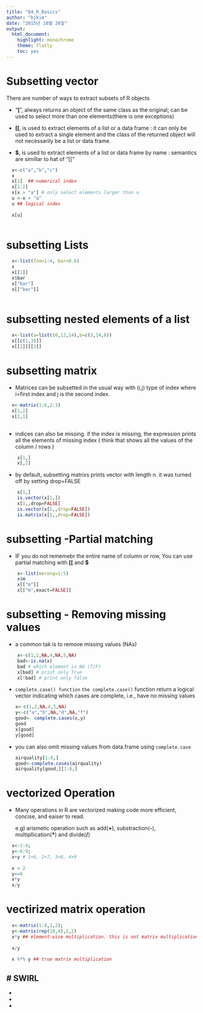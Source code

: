 ```yaml
---
title: "04_R_Basics"
author: "bjkim"
date: "2015년 10월 26일"
output: 
  html_document: 
    highlight: monochrome
    theme: flatly
    toc: yes
---
```


# Subsetting vector
  There are number of ways to extract subsets of R objects
  
* "**[**", always returns an object of the same class as the original; can be used to select more than one elements(there is one exceptions)

* **[[**, is used to extract elements of a list or a data frame :
    it can only be used to extract a single element and the class of the returned object will not necessarily be a list or data frame.

* **$**, is used to extract elements of a list or data frame by name :
    semantics are simillar to hat of "[["

```r
  x<-c("a","b","c")
  x
  x[1]  ## numerical index
  x[1:2]
  x[x > "a"] # only select elements larger than a
  u <-x > "a"
  u ## logical index
  
  x[u]
  

```

# subsetting Lists

```r
  x<-list(foo=1:4, bar=0.6)
  x
  x[[1]]
  x$bar
  x["bar"]
  x[["bar"]]
  

```

# subsetting nested elements of a list

```r
  x<-list(a=list(10,12,14),b=c(3,14,8))
  x[[c(1,3)]]
  x[[1]][[3]]
```

# subsetting matrix

* Matrices can be subsetted in the usual way with (i,j) type of index
  where i=first index and j is the second index.
```r
  x<-matrix(1:6,2:3)
  x[1,2]
  x[2,1]
  
```

* indices can also be missing. if the index is missing, the expression prints all the elements of missing index ( think that shows all the values of the column / rows )

```r
    x[1,]
    x[,2]
```

*  by default, subsetting matrixs prints vector with length n. it was turned off by setting drop=FALSE 
```r
    x[1,]
    is.vector(x[1,])
    x[1,,drop=FALSE]
    is.vector(x[1,,drop=FALSE])
    is.matrix(x[1,,drop=FALSE])

```

# subsetting -Partial matching

* IF you do not rememebr the entire name of column or row, You can use partial matching with **[[** and **$**

```r
    x<-list(merong=1:5)
    x$m
    x[["m"]]
    x[["m",exact=FALSE]]
```

# subsetting - Removing missing values

* a common tak is to remove missing values (NAs)

```r

    x<-c(1,2,NA,4,NA,5,NA)
    bad<-is.na(x)
    bad # which element is NA (T/F)
    x[bad] # print only True
    x[!bad] # print only false
```


* ```complete.case() function ```
    ```the complete.case()``` function return a logical vector indicating which cases are complete, i.e., have no missing values
  
    ``` r
    x<-c(1,2,NA,4,5,NA)
    y<-c("a","b",NA,"d",NA,"f")
    good<- complete.cases(x,y)
    good
    x[good]
    y[good]
    
    ```

* you can also omit missing values from data.frame using ```complete.case``` 

    ``` r
    airquality[1:6,]
    good<-complete.cases(airquality)
    airquality[good,][1:6,]
    ```
    
# vectorized Operation

* Many operations in R are vectorized making code more efficient, concise, and eaiser to read.

    e.g) arismetic operation such as add(**+**), substraction(**-**), multipllication(**\***) and  divide(**/**)

```r
  x<-1:4;
  y<-6:9;
  x+y # 1+6, 2+7, 3+8, 4+9
    
  x > 2
  y==8
  x*y
  x/y

```

# vectirized matrix operation
```r
  x<-matrix(1:4,2,2);
  y<-matrix(rep(10,4),2,2)
  x*y ## element-wise multiplication. this is not matrix multiplication
  
  x/y
  
  x %*% y ## true matrix multiplication
```
# SWIRL
-
-
-
-